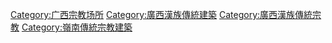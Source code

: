 [[Category:广西宗教场所|Category:广西宗教场所]]
[[Category:廣西漢族傳統建築|Category:廣西漢族傳統建築]]
[[Category:廣西漢族傳統宗教|Category:廣西漢族傳統宗教]]
[[Category:嶺南傳統宗教建築|Category:嶺南傳統宗教建築]]